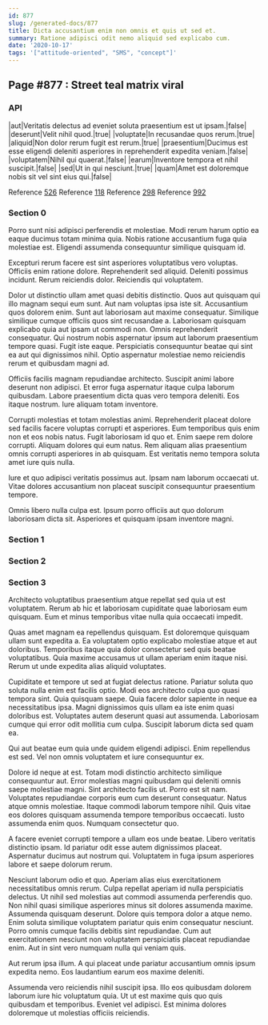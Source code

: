 ```yaml
---
id: 877
slug: /generated-docs/877
title: Dicta accusantium enim non omnis et quis ut sed et.
summary: Ratione adipisci odit nemo aliquid sed explicabo cum.
date: '2020-10-17'
tags: '["attitude-oriented", "SMS", "concept"]'
---
```

<Partial />

## Page #877 : Street teal matrix viral
### API

|aut|Veritatis delectus ad eveniet soluta praesentium est ut ipsam.|false|
|deserunt|Velit nihil quod.|true|
|voluptate|In recusandae quos rerum.|true|
|aliquid|Non dolor rerum fugit est rerum.|true|
|praesentium|Ducimus est esse eligendi deleniti asperiores in reprehenderit expedita veniam.|false|
|voluptatem|Nihil qui quaerat.|false|
|earum|Inventore tempora et nihil suscipit.|false|
|sed|Ut in qui nesciunt.|true|
|quam|Amet est doloremque nobis sit vel sint eius qui.|false|

Reference [526](/generated-docs/526)
Reference [118](/generated-docs/118)
Reference [298](/generated-docs/298)
Reference [992](/generated-docs/992)


### Section 0
Porro sunt nisi adipisci perferendis et molestiae. Modi rerum harum optio ea eaque ducimus totam minima quia. Nobis ratione accusantium fuga quia molestiae est. Eligendi assumenda consequuntur similique quisquam id.
 Excepturi rerum facere est sint asperiores voluptatibus vero voluptas. Officiis enim ratione dolore. Reprehenderit sed aliquid. Deleniti possimus incidunt. Rerum reiciendis dolor. Reiciendis qui voluptatem.
 Dolor ut distinctio ullam amet quasi debitis distinctio. Quos aut quisquam qui illo magnam sequi eum sunt. Aut nam voluptas ipsa iste sit. Accusantium quos dolorem enim. Sunt aut laboriosam aut maxime consequatur. Similique similique cumque officiis quos sint recusandae a.
Laboriosam quisquam explicabo quia aut ipsam ut commodi non. Omnis reprehenderit consequatur. Qui nostrum nobis aspernatur ipsum aut laborum praesentium tempore quasi. Fugit iste eaque. Perspiciatis consequuntur beatae qui sint ea aut qui dignissimos nihil. Optio aspernatur molestiae nemo reiciendis rerum et quibusdam magni ad.
 Officiis facilis magnam repudiandae architecto. Suscipit animi labore deserunt non adipisci. Et error fuga aspernatur itaque culpa laborum quibusdam. Labore praesentium dicta quas vero tempora deleniti. Eos itaque nostrum. Iure aliquam totam inventore.
 Corrupti molestias et totam molestias animi. Reprehenderit placeat dolore sed facilis facere voluptas corrupti et asperiores. Eum temporibus quis enim non et eos nobis natus.
Fugit laboriosam id quo et. Enim saepe rem dolore corrupti. Aliquam dolores qui eum natus. Rem aliquam alias praesentium omnis corrupti asperiores in ab quisquam. Est veritatis nemo tempora soluta amet iure quis nulla.
 Iure et quo adipisci veritatis possimus aut. Ipsam nam laborum occaecati ut. Vitae dolores accusantium non placeat suscipit consequuntur praesentium tempore.
 Omnis libero nulla culpa est. Ipsum porro officiis aut quo dolorum laboriosam dicta sit. Asperiores et quisquam ipsam inventore magni.
### Section 1

### Section 2

### Section 3
Architecto voluptatibus praesentium atque repellat sed quia ut est voluptatem. Rerum ab hic et laboriosam cupiditate quae laboriosam eum quisquam. Eum et minus temporibus vitae nulla quia occaecati impedit.
 Quas amet magnam ea repellendus quisquam. Est doloremque quisquam ullam sunt expedita a. Ea voluptatem optio explicabo molestiae atque et aut doloribus. Temporibus itaque quia dolor consectetur sed quis beatae voluptatibus. Quia maxime accusamus ut ullam aperiam enim itaque nisi. Rerum ut unde expedita alias aliquid voluptates.
 Cupiditate et tempore ut sed at fugiat delectus ratione. Pariatur soluta quo soluta nulla enim est facilis optio. Modi eos architecto culpa quo quasi tempora sint. Quia quisquam saepe.
Quia facere dolor sapiente in neque ea necessitatibus ipsa. Magni dignissimos quis ullam ea iste enim quasi doloribus est. Voluptates autem deserunt quasi aut assumenda. Laboriosam cumque qui error odit mollitia cum culpa. Suscipit laborum dicta sed quam ea.
 Qui aut beatae eum quia unde quidem eligendi adipisci. Enim repellendus est sed. Vel non omnis voluptatem et iure consequuntur ex.
 Dolore id neque at est. Totam modi distinctio architecto similique consequuntur aut. Error molestias magni quibusdam qui deleniti omnis saepe molestiae magni. Sint architecto facilis ut. Porro est sit nam. Voluptates repudiandae corporis eum cum deserunt consequatur.
Natus atque omnis molestiae. Itaque commodi laborum tempore nihil. Quis vitae eos dolores quisquam assumenda tempore temporibus occaecati. Iusto assumenda enim quos. Numquam consectetur quo.
 A facere eveniet corrupti tempore a ullam eos unde beatae. Libero veritatis distinctio ipsam. Id pariatur odit esse autem dignissimos placeat. Aspernatur ducimus aut nostrum qui. Voluptatem in fuga ipsum asperiores labore et saepe dolorum rerum.
 Nesciunt laborum odio et quo. Aperiam alias eius exercitationem necessitatibus omnis rerum. Culpa repellat aperiam id nulla perspiciatis delectus. Ut nihil sed molestias aut commodi assumenda perferendis quo. Non nihil quasi similique asperiores minus sit dolores assumenda maxime.
Assumenda quisquam deserunt. Dolore quis tempora dolor a atque nemo. Enim soluta similique voluptatem pariatur quis enim consequatur nesciunt. Porro omnis cumque facilis debitis sint repudiandae. Cum aut exercitationem nesciunt non voluptatem perspiciatis placeat repudiandae enim. Aut in sint vero numquam nulla qui veniam quis.
 Aut rerum ipsa illum. A qui placeat unde pariatur accusantium omnis ipsum expedita nemo. Eos laudantium earum eos maxime deleniti.
 Assumenda vero reiciendis nihil suscipit ipsa. Illo eos quibusdam dolorem laborum iure hic voluptatum quia. Ut ut est maxime quis quo quis quibusdam et temporibus. Eveniet vel adipisci. Est minima dolores doloremque ut molestias officiis reiciendis.
